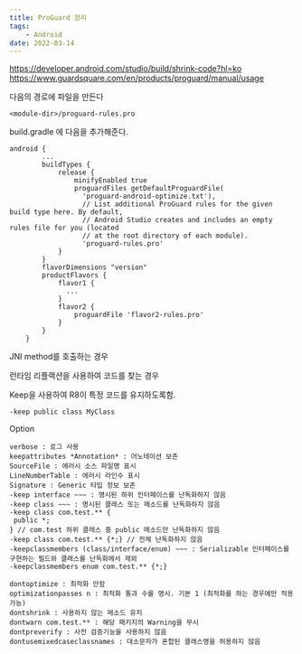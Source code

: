 ```yaml
---
title: ProGuard 정리 
tags: 
    - Android
date: 2022-03-14
---
```


https://developer.android.com/studio/build/shrink-code?hl=ko
https://www.guardsquare.com/en/products/proguard/manual/usage

다음의 경로에 파일을 만든다
```
<module-dir>/proguard-rules.pro 
```


build.gradle 에 다음을 추가해준다. 

```
android {
        ...
        buildTypes {
            release {
                minifyEnabled true
                proguardFiles getDefaultProguardFile(
                  'proguard-android-optimize.txt'),
                  // List additional ProGuard rules for the given build type here. By default,
                  // Android Studio creates and includes an empty rules file for you (located
                  // at the root directory of each module).
                  'proguard-rules.pro'
            }
        }
        flavorDimensions "version"
        productFlavors {
            flavor1 {
              ...
            }
            flavor2 {
                proguardFile 'flavor2-rules.pro'
            }
        }
    }
```



JNI method를 호출하는 경우

런타임 리플랙션을 사용하여 코드를 찾는 경우 

Keep을 사용하여 R8이 특정 코드를 유지하도록함.

```
-keep public class MyClass
```



Option
```
verbose : 로그 사용
keepattributes *Annotation* : 어노테이션 보존
SourceFile : 에러시 소스 파일명 표시
LineNumberTable : 에러시 라인수 표시
Signature : Generic 타입 정보 보존
-keep interface ~~~ : 명시된 하위 인터페이스를 난독화하지 않음
-keep class ~~~ : 명시된 클래스 또는 메소드를 난독화하지 않음
-keep class com.test.** {
 public *;
} // com.test 하위 클래스 중 public 메소드만 난독화하지 않음
-keep class com.test.** {*;} // 전체 난독화하지 않음
-keepclassmembers (class/interface/enum) ~~~ : Serializable 인터페이스를 구현하는 필드와 클래스를 난독화에서 제외
-keepclassmembers enum com.test.** {*;}

dontoptimize : 최적화 안함
optimizationpasses n : 최적화 통과 수를 명시. 기본 1 (최적화를 하는 경우에만 적용 가능)
dontshrink : 사용하지 않는 메소드 유지
dontwarn com.test.** : 해당 패키지의 Warning을 무시
dontpreverify : 사전 검증기능을 사용하지 않음
dontusemixedcaseclassnames : 대소문자가 혼합된 클래스명을 허용하지 않음
```